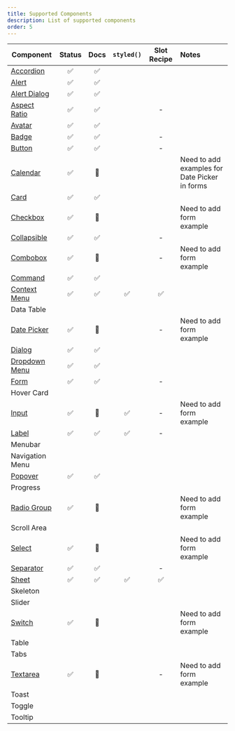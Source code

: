 ```yaml
---
title: Supported Components
description: List of supported components
order: 5
---
```


| Component                                       | Status | Docs | `styled()` | Slot Recipe | Notes                                         |
| ----------------------------------------------- | :----: | :--: | :--------: | :---------: | :-------------------------------------------- |
| [Accordion](/docs/components/accordion)         |   ✅   |  ✅  |            |             |                                               |
| [Alert](/docs/components/alert)                 |   ✅   |  ✅  |            |             |                                               |
| [Alert Dialog](/docs/components/alert-dialog)   |   ✅   |  ✅  |            |             |                                               |
| [Aspect Ratio](/docs/components/aspect-ratio)   |   ✅   |  ✅  |            |      -      |                                               |
| [Avatar](/docs/components/avatar)               |   ✅   |  ✅  |            |             |                                               |
| [Badge](/docs/components/badge)                 |   ✅   |  ✅  |            |      -      |                                               |
| [Button](/docs/components/button)               |   ✅   |  ✅  |            |      -      |                                               |
| [Calendar](/docs/components/calendar)           |   ✅   |  🚧  |            |             | Need to add examples for Date Picker in forms |
| [Card](/docs/components/card)                   |   ✅   |  ✅  |            |             |                                               |
| [Checkbox](/docs/components/checkbox)           |   ✅   |  🚧  |            |             | Need to add form example                      |
| [Collapsible](/docs/components/collapsible)     |   ✅   |  ✅  |            |      -      |                                               |
| [Combobox](/docs/components/combobox)           |   ✅   |  🚧  |            |      -      | Need to add form example                      |
| [Command](/docs/components/command)             |   ✅   |  ✅  |            |             |                                               |
| [Context Menu](/docs/components/context-menu)   |   ✅   |  ✅  |     ✅     |     ✅      |                                               |
| Data Table                                      |        |      |            |             |                                               |
| [Date Picker](/docs/components/date-picker)     |   ✅   |  🚧  |            |      -      | Need to add form example                      |
| [Dialog](/docs/components/dialog)               |   ✅   |  ✅  |            |             |                                               |
| [Dropdown Menu](/docs/components/dropdown-menu) |   ✅   |  ✅  |            |             |                                               |
| [Form](/docs/components/form)                   |   ✅   |  ✅  |            |      -      |                                               |
| Hover Card                                      |        |      |            |             |                                               |
| [Input](/docs/components/input)                 |   ✅   |  🚧  |     ✅     |      -      | Need to add form example                      |
| [Label](/docs/components/label)                 |   ✅   |  ✅  |     ✅     |      -      |                                               |
| Menubar                                         |        |      |            |             |                                               |
| Navigation Menu                                 |        |      |            |             |                                               |
| [Popover](/docs/components/popover)             |   ✅   |  ✅  |            |             |                                               |
| Progress                                        |        |      |            |             |                                               |
| [Radio Group](/docs/components/radio-group)     |   ✅   |  🚧  |            |             | Need to add form example                      |
| Scroll Area                                     |        |      |            |             |                                               |
| [Select](/docs/components/select)               |   ✅   |  🚧  |            |             | Need to add form example                      |
| [Separator](/docs/components/separator)         |   ✅   |  ✅  |            |      -      |                                               |
| [Sheet](/docs/components/sheet)                 |   ✅   |  ✅  |     ✅     |     ✅      |
| Skeleton                                        |        |      |            |             |                                               |
| Slider                                          |        |      |            |             |                                               |
| [Switch](/docs/components/switch)               |   ✅   |  🚧  |            |             | Need to add form example                      |
| Table                                           |        |      |            |             |                                               |
| Tabs                                            |        |      |            |             |                                               |
| [Textarea](/docs/components/textarea)           |   ✅   |  🚧  |            |      -      | Need to add form example                      |
| Toast                                           |        |      |            |             |                                               |
| Toggle                                          |        |      |            |             |                                               |
| Tooltip                                         |        |      |            |             |                                               |
